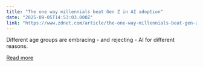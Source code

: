 ```yaml
---
title: "The one way millennials beat Gen Z in AI adoption"
date: "2025-09-05T14:53:03.000Z"
link: "https://www.zdnet.com/article/the-one-way-millennials-beat-gen-z-in-ai-adoption/"
---
```


Different age groups are embracing - and rejecting - AI for different reasons.

[Read more](https://www.zdnet.com/article/the-one-way-millennials-beat-gen-z-in-ai-adoption/)
